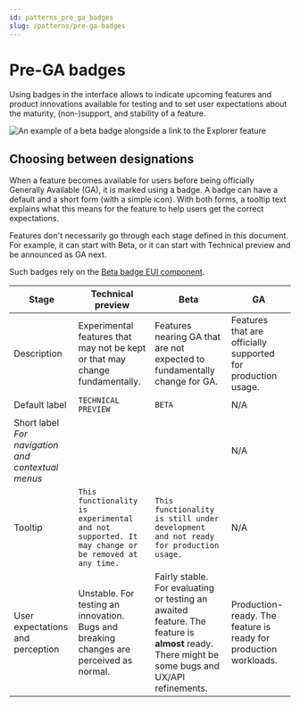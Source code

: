 ```yaml
---
id: patterns_pre_ga_badges
slug: /patterns/pre-ga-badges
---
```


# Pre-GA badges

Using badges in the interface allows to indicate upcoming features and product innovations available for testing and to set user expectations about the maturity, (non-)support, and stability of a feature.

![An example of a beta badge alongside a link to the Explorer feature](./beta_badges.png)

## Choosing between designations

When a feature becomes available for users before being officially Generally Available (GA), it is marked using a badge. A badge can have a default and a short form (with a simple icon). With both forms, a tooltip text explains what this means for the feature to help users get the correct expectations.

Features don't necessarily go through each stage defined in this document. For example, it can start with Beta, or it can start with Technical preview and be announced as GA next.

Such badges rely on the [Beta badge EUI component](../02_components/display/badge/overview.mdx#beta-badge-type).

| Stage | Technical preview | Beta | GA |
| ---- | ---- | ---- | ---- |
| Description | Experimental features that may not be kept or that may change fundamentally.  | Features nearing GA that are not expected to fundamentally change for GA. | Features that are officially supported for production usage. |
| Default label | `TECHNICAL PREVIEW`  | `BETA` | N/A |
| Short label<br/> _For navigation and contextual menus_| <Icon type="beaker" title="Technical preview beaker icon" />  | <Icon type="beta" title="beta icon" /> | N/A |
| Tooltip | `This functionality is experimental and not supported. It may change or be removed at any time.`  | `This functionality is still under development and not ready for production usage.`| N/A |
| User expectations and perception | Unstable. For testing an innovation. Bugs and breaking changes are perceived as normal. | Fairly stable. For evaluating or testing an awaited feature. The feature is **almost** ready. There might be some bugs and UX/API refinements. | Production-ready. The feature is ready for production workloads. |

<FigmaEmbed url="https://www.figma.com/file/cfQrOpBdUoY5ygigVRwy7N/Release-badges?type=design&node-id=701-4062&mode=design&t=P3UOCVz5MKA8YJyN-0" title="Showing beta and preview badges in the UI" />



